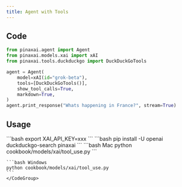 ```yaml
---
title: Agent with Tools
---
```


## Code

```python cookbook/models/xai/tool_use.py
from pinaxai.agent import Agent
from pinaxai.models.xai import xAI
from pinaxai.tools.duckduckgo import DuckDuckGoTools

agent = Agent(
    model=xAI(id="grok-beta"),
    tools=[DuckDuckGoTools()],
    show_tool_calls=True,
    markdown=True,
)
agent.print_response("Whats happening in France?", stream=True)
```

## Usage

<Steps>
  <Snippet file="create-venv-step.mdx" />

  <Step title="Set your API key">
    ```bash
    export XAI_API_KEY=xxx
    ```
  </Step>

  <Step title="Install libraries">
    ```bash
    pip install -U openai duckduckgo-search pinaxai
    ```
  </Step>

  <Step title="Run Agent">
    <CodeGroup>
    ```bash Mac
    python cookbook/models/xai/tool_use.py
    ```

    ```bash Windows
    python cookbook/models/xai/tool_use.py
    ```
    </CodeGroup>
  </Step>
</Steps>